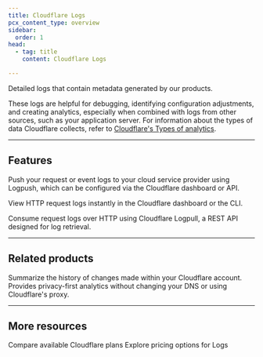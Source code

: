 ```yaml
---
title: Cloudflare Logs
pcx_content_type: overview
sidebar:
  order: 1
head:
  - tag: title
    content: Cloudflare Logs

---
```



<Description>

Detailed logs that contain metadata generated by our products.
</Description>

These logs are helpful for debugging, identifying configuration adjustments, and creating analytics, especially when combined with logs from other sources, such as your application server. For information about the types of data Cloudflare collects, refer to [Cloudflare's Types of analytics](/analytics/types-of-analytics/).

***

## Features

<Feature header="Logpush" href="/logs/get-started/">

Push your request or event logs to your cloud service provider using Logpush, which can be configured via the Cloudflare dashboard or API.


</Feature>

<Feature header="Instant Logs" href="/logs/instant-logs/">

View HTTP request logs instantly in the Cloudflare dashboard or the CLI.


</Feature>

<Feature header="Logpull (legacy)" href="/logs/logpull/">

Consume request logs over HTTP using Cloudflare Logpull, a REST API designed for log retrieval.


</Feature>

***

## Related products

<RelatedProduct header="Audit Logs" href="/fundamentals/account/account-security/review-audit-logs/" product="fundamentals">
Summarize the history of changes made within your Cloudflare account.
</RelatedProduct>

<RelatedProduct header="Web Analytics" href="/web-analytics/" product="analytics">
Provides privacy-first analytics without changing your DNS or using Cloudflare's proxy.
</RelatedProduct>

***

## More resources

<CardGrid>

<LinkTitleCard title="Plans" href="https://www.cloudflare.com/products/cloudflare-logs/" icon="document">
Compare available Cloudflare plans
</LinkTitleCard>

<LinkTitleCard title="Pricing" href="https://www.cloudflare.com/plans/#overview" icon="seti:shell">
Explore pricing options for Logs
</LinkTitleCard>

</CardGrid>
